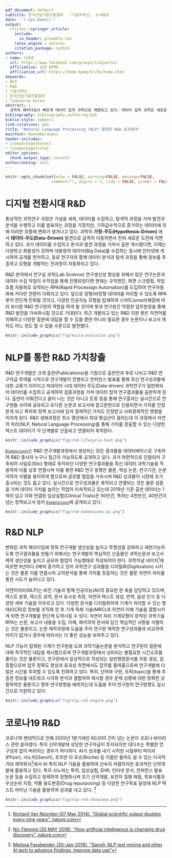 ```yaml
---
pdf_document: default
subtitle: 한국산업기술진흥협회  「기술과혁신」 3/4월호
date: "`r Sys.Date()`"
output: 
  rticles::springer_article:
    include: 
      in_header: preamble.tex
    latex_engine : xelatex
    citation_package: natbib
authors:
- name: 이광춘
  url: https://www.facebook.com/groups/tidyverse/
  affiliation: 삼정 KPMG
  affiliation_url: https://home.kpmg/kr/ko/home.html
keywords:
- NLP
- R&D
- 기술과혁신
- 한국산업기술진흥협회
- Tidyverse Korea
abstract: |
  과학의 패러다임이 빠르게 데이터 집약 과학으로 재편되고 있다. 데이터 집약 과학은 새로운 R&D 과학 패러다임으로 기존 직사각형 형태의 정형 데이터를 넘어 텍스트로 대표되는 비정형 데이터를 자원으로 삼아 연구성과를 한단계 높일 수 있다. R&D 연구개발은 크게 출판(Publications)을 기점으로 최소 몇년에서 최대 몇십년이 소요되는 전체 R&D 생애과정이 정의되고 이 과정에서 엄청난 텍스트 데이터가 생성된다. R&D가 강한 글로벌 기업은 이미 R&D 과정에서 나오는 데이터를 새로운 연구자원으로 인식하고 이를 축적하고 연결시키고 분석하여 어마어마한 가치를 창출하고 있다.
bibliography: bibliography_authoring.bib
biblio-style: spmpsci
link-citations: yes
title: "Natural Language Processing (NLP) 활용한 R&D 효과증대"
mainfont: NanumBarunpen
header-includes:
- \usepackage{kotex}
- \usepackage{cite}
editor_options:
  chunk_output_type: console
authorrunning: null
---
```


```r
knitr::opts_chunk$set(echo = FALSE, warning=FALSE, message=FALSE,
                    comment="", digits = 3, tidy = FALSE, prompt = FALSE, fig.align = 'center')
```


# 디지털 전환시대 R&D {#digital-transformation-rnd}

통상적인 과학연구 과정은 가설을 세워, 데이터를 수집하고, 탐색적 과정을 거쳐 발견과 분석을 수행하고 이를 발표하는 과정을 거졌지만, 기하급수적으로 증가하는 데이터에 의해 이러한 흐름에 변화가 생겨나고 있다. 과학이 **가정-주도(Hypothesis-Driven)** 에서 **데이터-주도(Data-Driven)** 발견으로 급격히 이동하면서 전혀 새로운 도전에 직면하고 있다. 과거 데이터를 수집하고 분석과 발견 과정을 거쳐서 출판 게시했다면, 이제는 다양하고 휘발성이 강하며 대용량의 데이터(Big Data)를 수집하는 동시에 인터넷에 게시하여 공개를 먼저하고, 동료 연구자와 함께 데이터 분석과 탐색 과정을 통해 정보를 추출하고 모형을 개발하는 전과정이 자동화되고 있다.

R&D 분야에서 연구실 과학(Lab Science) 연구생산성 향상을 위해서 많은 연구논문과 데이터 수집 작업이 수작업을 통해 진행되었다면 
현재는 규칙엔진, 화면 스크랩핑, 작업흐름 자동화로 요약되는 RPA(Rapid Processign Automation)를 도입하여 연구자동화에 커다란 전환이 이뤄지고 있다. 앞으로 정형/비정형 데이터를 처리할 수 있도록 RPA 봇이 한단계 진화될 것이고, 다양한 인공지능 모형을 탑재하여 스마트(smart)해짐에 따라 또다른 R&D 연구원의 역할을 하게 될 것이며 봇과 연구원간 적절한 업무분장을 통해 R&D 발전을 가속화시킬 것으로 기대된다. 최근 개발되고 있는 R&D 지원 봇은 자연어를 이해하고 다양한 질문에 대답을 할 수 있을 뿐만 아니라 필요한 경우 논문이나 보고서 제작도 어느 정도 할 수 있을 수준으로 발전했다. 


```r
knitr::include_graphics("fig/koita-evolution.png")
```



# NLP를 통한 R&D 가치창출 {#dimensions-ai}

R&D 연구개발\cite{herzog2020dimensions}은 크게 출판(Publications)을 기점으로 출판전과 후로 나뉘고 R&D 연구자금 투여를 시작으로 연구개발이 진행되고 컨퍼런스 발표를 통해 최신 연구성과물에 대한 교류가 이어지고 빅데이터 시대 데이터 주도(Data-driven) 과학연구가 일반화되어 데이터를 수집하고 공개하여 검증과정을 거쳐 
데이터 집약 연구결과물을 출판하게 된다. 출판이 이뤄진다고 끝이 나는 것은 아니고 트윗 등을 통해 연구결과는 실시간으로 연구원들 사이에 공유되고 또다른 논문과 보고서에 참고문헌으로 인용되면서 가치를 인정받게 되고 특허와 정책 보고서에 담겨 경제적인 가치도 인정받고 사회경제적인 영향을 미치게 된다. R&D 생애과정은 최소 몇년에서 최대 몇십년이 걸리는데 이 과정에서 자연어 처리(NLP, Natural Language Processing)를 통해 가치를 창출할 수 있는 다양한 텍스트 데이터가 각 단계별로 산출되고 연결되어 축적된다. 

```r
knitr::include_graphics("fig/rnd-lifecycle-text.png")
```



[`Dimensions`](https://www.dimensions.ai/)는 R&D 연구개발과정에서 생성되는 모든 결과물을 데이터베이스로 구축하여 R&D 종사자 누구나 접근이 가능하도록 공개하고 있다. 과거 파편적으로 단절되어 구축되어 사일로(Silo) 형태로 축적되던 다양한 연구결과물을 최신 데이터 과학기술을 적용하여 이를 상호 연결시켜 이를 통한 R&D 연구 동향은 물론, 핵심 논문, 연구기관, 논문저작자 식별을 용이하게 함으로써 글로벌 협업을 가속시켜 R&D 성과물이 시장에 조기 출시되는 것도 돕고 있다.
실시간으로 연구성과물은 축적되고 연결되는 것은 물론 검증을 거쳐 데이터 가치를 높이는 작업이 지속적되고 있는데 2019년 기준 출판 데이터는 1억이 넘고 이와 연결된 임상실험(Clinical Trials)은 50만건, 특허는 4천만건, 40만건이 넘는 정책보고서 등이 [`Dimensions`](https://www.dimensions.ai/)에 공개되고 있다.

```r
knitr::include_graphics("fig/rnd-dimensions-ai.png")
```

# R&D NLP 

변화된 과학 패러다임에 맞춰 연구개발 생산성을 높이고 투명성을 강화하고 재현가능하도록 연구결과물을 만들기 위해서는 연구개발의 핵심적인 산출물인 과학논문과 보고서 제작 생산성을 높이고 공유와 협업이 가능형태로 작성되어야 한다. 과학저널 네이처[^nature-blog]에 따르면 9년마다 2배씩 증가하고 있어 과학연구 성과물을 디지털화(Digitization) 시키는 것은 물론 이를 연결시켜 교차분석을 통해 가치를 창출하는 것은 물론 자연어 처리를 통한 시도가 늘어나고 있다.

[^nature-blog]: [Richard Van Noorden (07 May 2014), "Global scientific output doubles every nine years", nature.com](http://blogs.nature.com/news/2014/05/global-scientific-output-doubles-every-nine-years.html)

자연어처리(NLP)는 비전 기술과 함께 인공지능(AI)의 중요한 한 축을 담당하고 있으며, 텍스트 분류, 텍스트 요약, 문서 유사성 측정, 자연어 텍스트 생성, 번역, 음성 인식 등 다양한 세부 기술을 아우르고 있다. 다양한 문서를 디지털화하여 기계가 처리할 수 있는 형태(OCR)로 정보를 조직화 한 후 기계 독해 기술(MRC)과 자연어 이해 기술을 결합시키게 되면 연구개발을 한단계 도약시킬 수 있다.
자연어 처리 기계모형이 장착된 과학기술 RPA는 논문, 보고서 내용을 수집, 이해, 해석하여 문서에 담긴 핵심적인 사항을 식별하는 것은 물론이고, 논문 제작과정에 도움을 주어 연구원 제작한 연구성과물과 비교하여 차이가 없거나 경우에 따라서는 더 좋은 성능을 보여주고 있다.

NLP 기능이 탑재된 기계가 연구원을 도와 과학기술논문을 분석하고 연구원의 질문에 대해 즉각적인 대답을 제시함으로써 연구개발과정에서 낭비되는 불필요한 시간소모를 줄이는 것은 물론이고, 연구원에서 일상적으로 작성되는 일반행정문서를 자동 생성, 검증함으로써 업무 정확도 향상과 효과성 측면에서도 잡무를 줄여줌으로써 연구개발에 더 많은 시간을 투여할 수 있도록 진화하고 있다.
특히, 단어와 구문, 토픽(topic)을 통해 추출한 정보를 네트워크 시각화 분석과 결합하여 제시할 경우 문제 상황에 대한 정확한 상황파악은 물론이고 향후 연구방향을 예측하는데 도움을 주어 연구원의 연구방향도 실시간으로 지원하고 있다.

```r
knitr::include_graphics("fig/nlp-rnd-engine.png")
```


# 코로나19 R&D {#covid-rnd}

코로나19 팬데믹으로 인해 2020년 1분기에만 60,000 건이 넘는 논문이 코로나 바이러스 관련 쏟아졌다. 
특히 신약개발에 상당한 연구자금이 투자되지만 대다수는 특별한 연구성과 없이 버려지는 경우가 허다하다.
AI가 성과를 내기 시작한 시점부터 파이자(Pfizer), 사노피(Sanofi), 호프만 라 로슈(Roche) 등 이름만 들어도 
알 수 있는 다국적 거대 제약회사[^durg-rnd]에서 AI 특히 NLP 기술을 활용하여 신속히 저렴하지만 효과적인 신약개발에 
활용하고 있다. 특히 사노피는 특허, 임상실험, EHR, 인터넷 문서, 컨퍼런스 발표 논문 등을
수집하고 정제하여 정형화시켜 초기 신약개발, 유전자 질병 매핑, 목표식별과 우선순위 지정, 약물 용도변경(Drug repurposing) 등 
다양한 연구목표 달성에 NLP 텍스트 마이닝 기술을 활용하여 성과를 내고 있다. [^sanofi]

[^durg-rnd]: [Nic Fleming (30 MAY 2018), "How artificial intelligence is changing drug discovery", nature.com](https://www.nature.com/articles/d41586-018-05267-x)

[^sanofi]: [Melissa Fassbender (30-Jan-2019), "Sanofi: NLP text mining and other AI tech to advance findings, improve data use"](https://www.outsourcing-pharma.com/Article/2019/01/30/Sanofi-NLP-text-mining-and-other-AI-tech-to-advance-findings-improve-data-use)



```r
knitr::include_graphics("fig/nlp-rnd-showcase.png")
```


